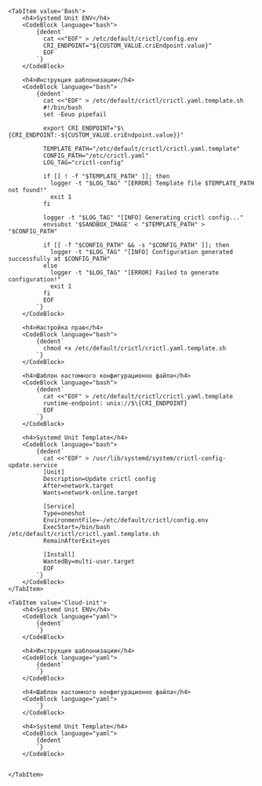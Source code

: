 

<Tabs groupId="install-type">

    <TabItem value='Bash'>
        <h4>Systemd Unit ENV</h4>
        <CodeBlock language="bash">
            {dedent`
              cat <<"EOF" > /etc/default/crictl/config.env
              CRI_ENDPOINT="${CUSTOM_VALUE.criEndpoint.value}"
              EOF
            `}
        </CodeBlock>

        <h4>Инструкция шаблонизации</h4>
        <CodeBlock language="bash">
            {dedent`
              cat <<"EOF" > /etc/default/crictl/crictl.yaml.template.sh
              #!/bin/bash
              set -Eeuo pipefail
              
              export CRI_ENDPOINT="$\{CRI_ENDPOINT:-${CUSTOM_VALUE.criEndpoint.value}}"
              
              TEMPLATE_PATH="/etc/default/crictl/crictl.yaml.template"
              CONFIG_PATH="/etc/crictl.yaml"
              LOG_TAG="crictl-config"
              
              if [[ ! -f "$TEMPLATE_PATH" ]]; then
                logger -t "$LOG_TAG" "[ERROR] Template file $TEMPLATE_PATH not found!"
                exit 1
              fi
              
              logger -t "$LOG_TAG" "[INFO] Generating crictl config..."
              envsubst '$SANDBOX_IMAGE' < "$TEMPLATE_PATH" > "$CONFIG_PATH"
              
              if [[ -f "$CONFIG_PATH" && -s "$CONFIG_PATH" ]]; then
                logger -t "$LOG_TAG" "[INFO] Configuration generated successfully at $CONFIG_PATH"
              else
                logger -t "$LOG_TAG" "[ERROR] Failed to generate configuration!"
                exit 1
              fi
              EOF
            `}
        </CodeBlock>

        <h4>Настройка прав</h4>
        <CodeBlock language="bash">
            {dedent`
              chmod +x /etc/default/crictl/crictl.yaml.template.sh
            `}
        </CodeBlock>

        <h4>Шаблон кастомного конфигурационно файла</h4>
        <CodeBlock language="bash">
            {dedent`
              cat <<"EOF" > /etc/default/crictl/crictl.yaml.template
              runtime-endpoint: unix://$\{CRI_ENDPOINT}
              EOF
            `}
        </CodeBlock>

        <h4>Systemd Unit Template</h4>
        <CodeBlock language="bash">
            {dedent`
              cat <<"EOF" > /usr/lib/systemd/system/crictl-config-update.service
              [Unit]
              Description=Update crictl config
              After=network.target
              Wants=network-online.target
              
              [Service]
              Type=oneshot
              EnvironmentFile=-/etc/default/crictl/config.env
              ExecStart=/bin/bash /etc/default/crictl/crictl.yaml.template.sh
              RemainAfterExit=yes
              
              [Install]
              WantedBy=multi-user.target
              EOF
            `}
        </CodeBlock>
    </TabItem>

    <TabItem value='Cloud-init'>
        <h4>Systemd Unit ENV</h4>
        <CodeBlock language="yaml">
            {dedent`
            `}
        </CodeBlock>

        <h4>Инструкция шаблонизации</h4>
        <CodeBlock language="yaml">
            {dedent`
            `}
        </CodeBlock>

        <h4>Шаблон кастомного конфигурационно файла</h4>
        <CodeBlock language="yaml">
            `}
        </CodeBlock>

        <h4>Systemd Unit Template</h4>
        <CodeBlock language="yaml">
            {dedent`
            `}
        </CodeBlock>


    </TabItem>

</Tabs>

